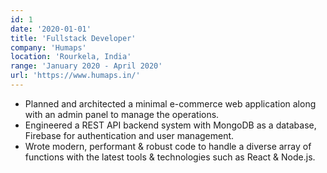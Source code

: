 ```yaml
---
id: 1
date: '2020-01-01'
title: 'Fullstack Developer'
company: 'Humaps'
location: 'Rourkela, India'
range: 'January 2020 - April 2020'
url: 'https://www.humaps.in/'
---
```


- Planned and architected a minimal e-commerce web application along with an
  admin panel to manage the operations.
- Engineered a REST API backend system with MongoDB as a database, Firebase for
  authentication and user management.
- Wrote modern, performant & robust code to handle a diverse array of functions
  with the latest tools & technologies such as React & Node.js.
